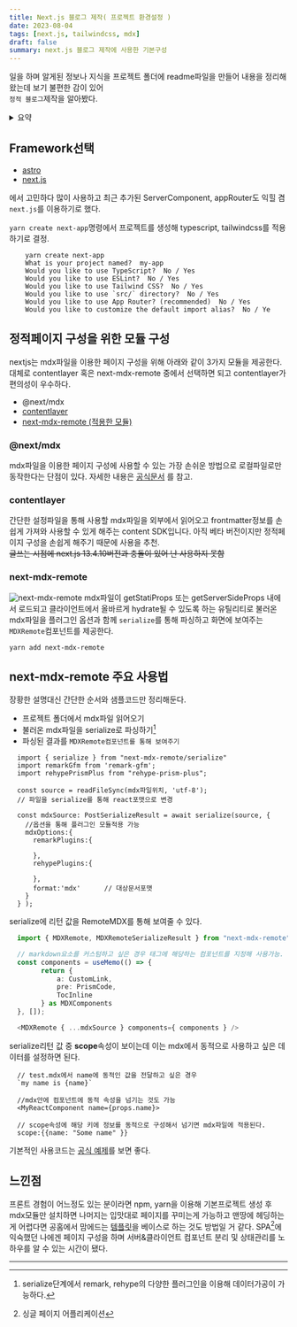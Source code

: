 ```yaml
---
title: Next.js 블로그 제작( 프로젝트 환경설정 )
date: 2023-08-04
tags: [next.js, tailwindcss, mdx]
draft: false
summary: next.js 블로그 제작에 사용한 기본구성
---
```


일을 하며 알게된 정보나 지식을 프로젝트 폴더에 readme파일을 만들어 내용을 정리해 왔는데 보기 불편한 감이 있어  
<code>정적 블로그</code>제작을 알아봤다.  

<details> 
<summary>요약</summary>  
## TL:DR  
next.js를 이용한 블로그 구성은 간단히 요약하면 아래와 같다.
- <code>create next-app</code>명령을 이용해 기본 프로젝트 생성.
- markdown 컨텐츠 모듈선택 ( __next-mdx-remote__ or __contentlayer__ )
- 간단한 markdown페이지 제작 
- 동작확인
</details>

## Framework선택

- <a href="https://astro.build/" target="_blank">
    astro
  </a>
- <a href="https://nextjs.org/" target="_blank">
    next.js
  </a>

에서 고민하다 많이 사용하고 최근 추가된 ServerComponent, appRouter도 익힐 겸 `next.js`를 이용하기로 했다.

`yarn create next-app`명령에서 프로젝트를 생성해 typescript, tailwindcss를 적용하기로 결정.

```js:termial
    yarn create next-app
    What is your project named?  my-app
    Would you like to use TypeScript?  No / Yes
    Would you like to use ESLint?  No / Yes
    Would you like to use Tailwind CSS?  No / Yes
    Would you like to use `src/` directory?  No / Yes
    Would you like to use App Router? (recommended)  No / Yes
    Would you like to customize the default import alias?  No / Ye
```

## 정적페이지 구성을 위한 모듈 구성

nextjs는 mdx파일을 이용한 페이지 구성을 위해 아래와 같이 3가지 모듈을 제공한다.  
대체로 contentlayer 혹은 next-mdx-remote 중에서 선택하면 되고 contentlayer가 편의성이 우수하다.

- @next/mdx
- <a href="https://www.contentlayer.dev/" target="_blnak">
    contentlayer
  </a>
- <a href="https://github.com/hashicorp/next-mdx-remote" target="_blank">
    next-mdx-remote (적용한 모듈)
  </a>

### @next/mdx

mdx파일을 이용한 페이지 구성에 사용할 수 있는 가장 손쉬운 방법으로 로컬파일로만 동작한다는 단점이 있다.
자세한 내용은 <a href="https://nextjs.org/docs/pages/building-your-application/configuring/mdx#nextmdx" target="_blank">공식문서</a> 를 참고.

### contentlayer

간단한 설정파일을 통해 사용할 mdx파일을 외부에서 읽어오고 frontmatter정보를 손쉽게 가져와 사용할 수 있게 해주는 content SDK입니다. 아직
베타 버전이지만 정적페이지 구성을 손쉽게 해주기 때문에 사용을 추천.  
~~글쓰는 시점에 next.js 13.4.10버전과 충돌이 있어 난 사용하지 못함~~

### next-mdx-remote

![next-mdx-remote](https://raw.githubusercontent.com/hashicorp/next-mdx-remote/main/header.png)
mdx파일이 getStatiProps 또는 getServerSideProps 내에서 로드되고 클라이언트에서 올바르게 hydrate될 수 있도록 하는 유틸리티로
불러온 mdx파일을 플러그인 옵션과 함께 <code>serialize</code>를 통해 파싱하고 화면에 보여주는 <code>MDXRemote</code>컴포넌트를 제공한다.

```planetext:terminal
yarn add next-mdx-remote
```

## next-mdx-remote 주요 사용법

장황한 설명대신 간단한 순서와 샘플코드만 정리해둔다.

- 프로젝트 폴더에서 mdx파일 읽어오기
- 불러온 mdx파일을 serialize로 파싱하기[^1]
- 파싱된 결과를 <code>MDXRemote컴포넌트를 통해 보여주기</code>

```javascript:markdown파일 읽기
  import { serialize } from "next-mdx-remote/serialize"
  import remarkGfm from 'remark-gfm';
  import rehypePrismPlus from "rehype-prism-plus";

  const source = readFileSync(mdx파일위치, 'utf-8');
  // 파일을 serialize를 통해 react포맷으로 변경

  const mdxSource: PostSerializeResult = await serialize(source, {
    //옵션을 통해 플러그인 모듈적용 가능
    mdxOptions:{
      remarkPlugins:{
        
      },
      rehypePlugins:{
        
      },
      format:'mdx'      // 대상문서포맷
    }
  } );

```

serialize에 리턴 값을 RemoteMDX를 통해 보여줄 수 있다.

```typescript:MDXViewer.ts
  import { MDXRemote, MDXRemoteSerializeResult } from "next-mdx-remote";

  // markdown요소를 커스텀하고 싶은 경우 태그에 해당하는 컴포넌트를 지정해 사용가능.
  const components = useMemo(() => {
        return {
            a: CustomLink,
            pre: PrismCode,
            TocInline
        } as MDXComponents
  }, []);

  <MDXRemote { ...mdxSource } components={ components } />

```
serialize리턴 값 중 **scope**속성이 보이는데 이는 mdx에서 동적으로 사용하고 싶은 데이터를 설정하면 된다.  

```tsx
  // test.mdx에서 name에 동적인 값을 전달하고 싶은 경우 
  `my name is {name}`

  //mdx안에 컴포넌트에 동적 속성을 넘기는 것도 가능
  <MyReactComponent name={props.name}> 

  // scope속성에 해당 키에 정보를 동적으로 구성해서 넘기면 mdx파일에 적용된다.
  scope:{{name: "Some name" }}
````

기본적인 사용코드는 [공식 예제](https://github.com/vercel/next.js/tree/canary/examples/with-mdx-remote)를 보면 좋다.

## 느낀점 

프론트 경험이 어느정도 있는 분이라면 npm, yarn을 이용해 기본프로젝트 생성 후 mdx모듈만 설치하면 나머지는 입맛대로 페이지를 꾸미는게 
가능하고 맨땅에 헤딩하는게 어렵다면 공홈에서 맘에드는 [템플릿](https://vercel.com/templates/next.js)을 베이스로 하는 것도 방법일 거 같다.
SPA[^2]에 익숙했던 나에겐 페이지 구성을 하며 서버&클라이언트 컴포넌트 분리 및 상태관리를 노하우를 알 수 있는 시간이 됐다.

---

[^1]: serialize단계에서 remark, rehype의 다양한 플러그인을 이용해 데이터가공이 가능하다.
[^2]: 싱글 페이지 어플리케이션
